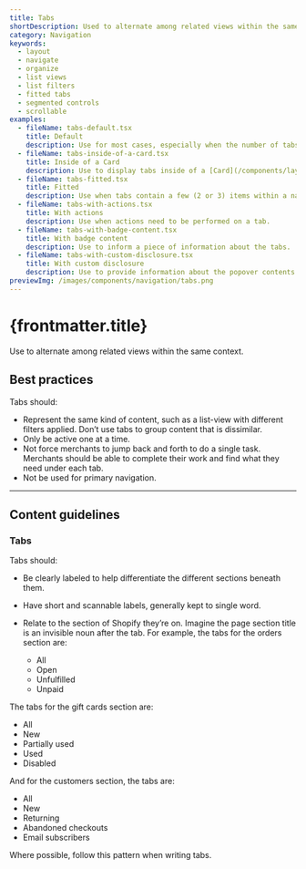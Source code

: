 ```yaml
---
title: Tabs
shortDescription: Used to alternate among related views within the same context.
category: Navigation
keywords:
  - layout
  - navigate
  - organize
  - list views
  - list filters
  - fitted tabs
  - segmented controls
  - scrollable
examples:
  - fileName: tabs-default.tsx
    title: Default
    description: Use for most cases, especially when the number of tabs may be more than three.
  - fileName: tabs-inside-of-a-card.tsx
    title: Inside of a Card
    description: Use to display tabs inside of a [Card](/components/layout-and-structure/card).
  - fileName: tabs-fitted.tsx
    title: Fitted
    description: Use when tabs contain a few (2 or 3) items within a narrow column.
  - fileName: tabs-with-actions.tsx
    title: With actions
    description: Use when actions need to be performed on a tab.
  - fileName: tabs-with-badge-content.tsx
    title: With badge content
    description: Use to inform a piece of information about the tabs.
  - fileName: tabs-with-custom-disclosure.tsx
    title: With custom disclosure
    description: Use to provide information about the popover contents.
previewImg: /images/components/navigation/tabs.png
---
```


# {frontmatter.title}

<Lede>

Use to alternate among related views within the same context.

</Lede>

<Examples />

<Props componentName={frontmatter.title} />

## Best practices

Tabs should:

- Represent the same kind of content, such as a list-view with different filters applied. Don’t use tabs to group content that is dissimilar.
- Only be active one at a time.
- Not force merchants to jump back and forth to do a single task. Merchants should be able to complete their work and find what they need under each tab.
- Not be used for primary navigation.

---

## Content guidelines

### Tabs

Tabs should:

- Be clearly labeled to help differentiate the different sections beneath them.
- Have short and scannable labels, generally kept to single word.
- Relate to the section of Shopify they’re on. Imagine the page section title is an invisible noun after the tab. For example, the tabs for the orders section are:

  - All
  - Open
  - Unfulfilled
  - Unpaid

The tabs for the gift cards section are:

- All
- New
- Partially used
- Used
- Disabled

And for the customers section, the tabs are:

- All
- New
- Returning
- Abandoned checkouts
- Email subscribers

Where possible, follow this pattern when writing tabs.
